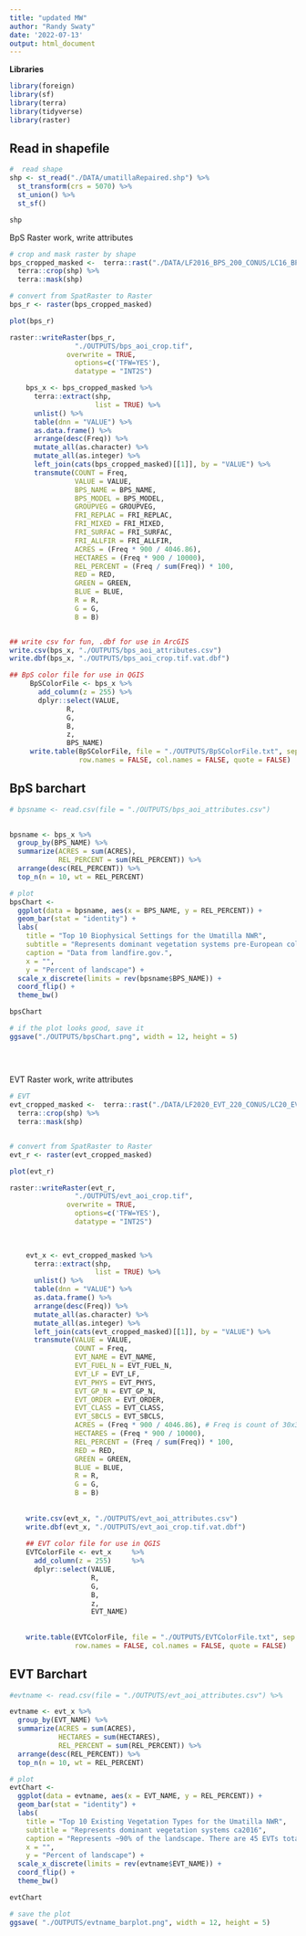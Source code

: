 ```yaml
---
title: "updated MW"
author: "Randy Swaty"
date: '2022-07-13'
output: html_document
---
```


**Libraries**
```r

library(foreign)
library(sf)
library(terra)
library(tidyverse)
library(raster)


```


## Read in shapefile

```r
#  read shape
shp <- st_read("./DATA/umatillaRepaired.shp") %>% 
  st_transform(crs = 5070) %>%
  st_union() %>%
  st_sf()

shp
```



BpS Raster work, write attributes
```r
# crop and mask raster by shape
bps_cropped_masked <-  terra::rast("./DATA/LF2016_BPS_200_CONUS/LC16_BPS_200.tif") %>%
  terra::crop(shp) %>%
  terra::mask(shp) 

# convert from SpatRaster to Raster
bps_r <- raster(bps_cropped_masked) 

plot(bps_r)

raster::writeRaster(bps_r, 
                "./OUTPUTS/bps_aoi_crop.tif", 
              overwrite = TRUE, 
                options=c('TFW=YES'), 
                datatype = "INT2S")

    bps_x <- bps_cropped_masked %>%
      terra::extract(shp, 
                     list = TRUE) %>%
      unlist() %>%
      table(dnn = "VALUE") %>%
      as.data.frame() %>%
      arrange(desc(Freq)) %>%
      mutate_all(as.character) %>%
      mutate_all(as.integer) %>%
      left_join(cats(bps_cropped_masked)[[1]], by = "VALUE") %>%
      transmute(COUNT = Freq,
                VALUE = VALUE,
                BPS_NAME = BPS_NAME,
                BPS_MODEL = BPS_MODEL,
                GROUPVEG = GROUPVEG,
                FRI_REPLAC = FRI_REPLAC,
                FRI_MIXED = FRI_MIXED,
                FRI_SURFAC = FRI_SURFAC,
                FRI_ALLFIR = FRI_ALLFIR,
                ACRES = (Freq * 900 / 4046.86),
                HECTARES = (Freq * 900 / 10000),
                REL_PERCENT = (Freq / sum(Freq)) * 100,
                RED = RED,
                GREEN = GREEN,
                BLUE = BLUE,
                R = R,
                G = G,
                B = B)


## write csv for fun, .dbf for use in ArcGIS
write.csv(bps_x, "./OUTPUTS/bps_aoi_attributes.csv")
write.dbf(bps_x, "./OUTPUTS/bps_aoi_crop.tif.vat.dbf")

## BpS color file for use in QGIS
     BpSColorFile <- bps_x %>%
       add_column(z = 255) %>%
       dplyr::select(VALUE,
              R,
              G,
              B,
              z,
              BPS_NAME)
     write.table(BpSColorFile, file = "./OUTPUTS/BpSColorFile.txt", sep = ",",
                 row.names = FALSE, col.names = FALSE, quote = FALSE)
```


## BpS barchart
```r

# bpsname <- read.csv(file = "./OUTPUTS/bps_aoi_attributes.csv")
 

bpsname <- bps_x %>%
  group_by(BPS_NAME) %>%
  summarize(ACRES = sum(ACRES),
            REL_PERCENT = sum(REL_PERCENT)) %>%
  arrange(desc(REL_PERCENT)) %>%
  top_n(n = 10, wt = REL_PERCENT)

# plot
bpsChart <- 
  ggplot(data = bpsname, aes(x = BPS_NAME, y = REL_PERCENT)) +
  geom_bar(stat = "identity") +
  labs(
    title = "Top 10 Biophysical Settings for the Umatilla NWR",
    subtitle = "Represents dominant vegetation systems pre-European colonization",
    caption = "Data from landfire.gov.",
    x = "",
    y = "Percent of landscape") +
  scale_x_discrete(limits = rev(bpsname$BPS_NAME)) +
  coord_flip() +
  theme_bw()

bpsChart

# if the plot looks good, save it
ggsave("./OUTPUTS/bpsChart.png", width = 12, height = 5)
     
     
     
```


EVT Raster work, write attributes

```r
# EVT
evt_cropped_masked <-  terra::rast("./DATA/LF2020_EVT_220_CONUS/LC20_EVT_220.tif") %>%
  terra::crop(shp) %>%
  terra::mask(shp) 


# convert from SpatRaster to Raster
evt_r <- raster(evt_cropped_masked) 

plot(evt_r)

raster::writeRaster(evt_r, 
                "./OUTPUTS/evt_aoi_crop.tif", 
              overwrite = TRUE, 
                options=c('TFW=YES'), 
                datatype = "INT2S")

    
    
    evt_x <- evt_cropped_masked %>%
      terra::extract(shp,
                     list = TRUE) %>%
      unlist() %>%
      table(dnn = "VALUE") %>%
      as.data.frame() %>%
      arrange(desc(Freq)) %>%
      mutate_all(as.character) %>%
      mutate_all(as.integer) %>%
      left_join(cats(evt_cropped_masked)[[1]], by = "VALUE") %>%
      transmute(VALUE = VALUE,
                COUNT = Freq,
                EVT_NAME = EVT_NAME,
                EVT_FUEL_N = EVT_FUEL_N,
                EVT_LF = EVT_LF,
                EVT_PHYS = EVT_PHYS,
                EVT_GP_N = EVT_GP_N,
                EVT_ORDER = EVT_ORDER,
                EVT_CLASS = EVT_CLASS,
                EVT_SBCLS = EVT_SBCLS,
                ACRES = (Freq * 900 / 4046.86), # Freq is count of 30x30m or 900m^2 pixels, convert to acres
                HECTARES = (Freq * 900 / 10000),
                REL_PERCENT = (Freq / sum(Freq)) * 100,
                RED = RED,
                GREEN = GREEN,
                BLUE = BLUE,
                R = R,
                G = G,
                B = B)
    
    
    write.csv(evt_x, "./OUTPUTS/evt_aoi_attributes.csv")
    write.dbf(evt_x, "./OUTPUTS/evt_aoi_crop.tif.vat.dbf")
    
    ## EVT color file for use in QGIS
    EVTColorFile <- evt_x     %>%
      add_column(z = 255)     %>%
      dplyr::select(VALUE,
                    R,
                    G,
                    B,
                    z,
                    EVT_NAME) 
    
    
    write.table(EVTColorFile, file = "./OUTPUTS/EVTColorFile.txt", sep = ",",
                row.names = FALSE, col.names = FALSE, quote = FALSE)
```

## EVT Barchart

```r
#evtname <- read.csv(file = "./OUTPUTS/evt_aoi_attributes.csv") %>%

evtname <- evt_x %>%
  group_by(EVT_NAME) %>%
  summarize(ACRES = sum(ACRES),
            HECTARES = sum(HECTARES),
            REL_PERCENT = sum(REL_PERCENT)) %>%
  arrange(desc(REL_PERCENT)) %>%
  top_n(n = 10, wt = REL_PERCENT)

# plot
evtChart <-
  ggplot(data = evtname, aes(x = EVT_NAME, y = REL_PERCENT)) +
  geom_bar(stat = "identity") +
  labs(
    title = "Top 10 Existing Vegetation Types for the Umatilla NWR",
    subtitle = "Represents dominant vegetation systems ca2016",
    caption = "Represents ~90% of the landscape. There are 45 EVTs total. \nData from landfire.gov.",
    x = "",
    y = "Percent of landscape") +
  scale_x_discrete(limits = rev(evtname$EVT_NAME)) +
  coord_flip() +
  theme_bw()

evtChart

# save the plot
ggsave( "./OUTPUTS/evtname_barplot.png", width = 12, height = 5)
```







